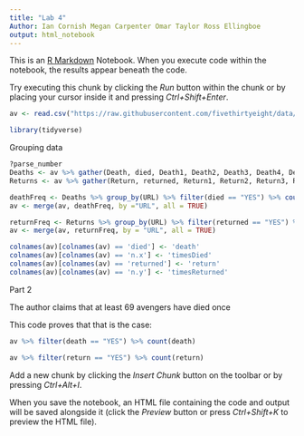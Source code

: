 ---
title: "Lab 4"
Author: Ian Cornish Megan Carpenter Omar Taylor Ross Ellingboe
output: html_notebook
---

This is an [R Markdown](http://rmarkdown.rstudio.com) Notebook. When you execute code within the notebook, the results appear beneath the code. 

Try executing this chunk by clicking the *Run* button within the chunk or by placing your cursor inside it and pressing *Ctrl+Shift+Enter*. 

```{r}
av <- read.csv("https://raw.githubusercontent.com/fivethirtyeight/data/master/avengers/avengers.csv", stringsAsFactors = FALSE)

library(tidyverse)
```

Grouping data

```{R}
?parse_number
Deaths <- av %>% gather(Death, died, Death1, Death2, Death3, Death4, Death5) 
Returns <- av %>% gather(Return, returned, Return1, Return2, Return3, Return4, Return5)

deathFreq <- Deaths %>% group_by(URL) %>% filter(died == "YES") %>% count(died)
av <- merge(av, deathFreq, by ="URL", all = TRUE)

returnFreq <- Returns %>% group_by(URL) %>% filter(returned == "YES") %>% count(returned)
av <- merge(av, returnFreq, by = "URL", all = TRUE)

colnames(av)[colnames(av) == 'died'] <- 'death'
colnames(av)[colnames(av) == 'n.x'] <- 'timesDied'
colnames(av)[colnames(av) == 'returned'] <- 'return'
colnames(av)[colnames(av) == 'n.y'] <- 'timesReturned'
```
Part 2 

The author claims that at least 69 avengers have died once

This code proves that that is the case: 

```{R}
av %>% filter(death == "YES") %>% count(death)
```
```{R}
av %>% filter(return == "YES") %>% count(return)
```

Add a new chunk by clicking the *Insert Chunk* button on the toolbar or by pressing *Ctrl+Alt+I*.

When you save the notebook, an HTML file containing the code and output will be saved alongside it (click the *Preview* button or press *Ctrl+Shift+K* to preview the HTML file).
